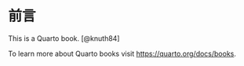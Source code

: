 # 前言 {#sec-preface .unnumbered}

This is a Quarto book. [@knuth84]

To learn more about Quarto books visit <https://quarto.org/docs/books>.
